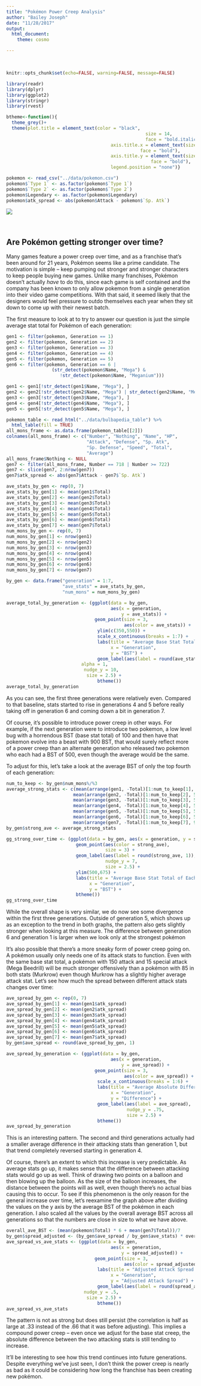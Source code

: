 ```yaml
---
title: "Pokémon Power Creep Analysis"
author: "Bailey Joseph"
date: "11/28/2017"
output:
  html_document:
    theme: cosmo

---
```

<br>  

```r
knitr::opts_chunk$set(echo=FALSE, warning=FALSE, message=FALSE)
```


```r
library(readr)
library(dplyr)
library(ggplot2)
library(stringr)
library(rvest)
```

```r
btheme<-function(){
  theme_grey()+
  theme(plot.title = element_text(color = "black",
                                                    size = 14,
                                                    face = "bold.italic"),
                                       axis.title.x = element_text(size = 12,
                                                  face = "bold"),
                                       axis.title.y = element_text(size = 12,
                                                      face = "bold"),
                                       legend.position = "none")}
```



```r
pokemon <- read_csv("../data/pokemon.csv")
pokemon$`Type 1` <- as.factor(pokemon$`Type 1`)
pokemon$`Type 2` <- as.factor(pokemon$`Type 2`)
pokemon$Legendary <- as.factor(pokemon$Legendary)
pokemon$atk_spread <- abs(pokemon$Attack - pokemon$`Sp. Atk`)
```
![](../images/long_mon_row.jpg)  
  
<br>  

## Are Pokémon getting stronger over time?   

Many games feature a power creep over time, and as a franchise that's been around for 21 years, Pokémon seems like a prime candidate. The motivation is simple -- keep pumping out stronger and stronger characters to keep people buying new games. Unlike many franchises, Pokémon doesn't actually *have* to do this, since each game is self contained and the company has been known to only allow pokemon from a single generation into their video game competitions. With that said, it seemed likely that the designers would feel pressure to outdo themselves each year when they sit down to come up with their newest batch.  

The first measure to look at to try to answer our question is just the simple average stat total for Pokémon of each generation:

```r
gen1 <- filter(pokemon, Generation == 1)
gen2 <- filter(pokemon, Generation == 2)
gen3 <- filter(pokemon, Generation == 3)
gen4 <- filter(pokemon, Generation == 4)
gen5 <- filter(pokemon, Generation == 5)
gen6 <- filter(pokemon, Generation == 6 |
                 (str_detect(pokemon$Name, "Mega") &
                    !str_detect(pokemon$Name, "Meganium")))

gen1 <- gen1[!str_detect(gen1$Name, "Mega"), ]
gen2 <- gen2[!str_detect(gen2$Name, "Mega") | str_detect(gen2$Name, "Meganium"), ]
gen3 <- gen3[!str_detect(gen3$Name, "Mega"), ]
gen4 <- gen4[!str_detect(gen4$Name, "Mega"), ]
gen5 <- gen5[!str_detect(gen5$Name, "Mega"), ]
```


```r
pokemon_table <- read_html("../data/bulbapedia_table") %>%
  html_table(fill = TRUE)
all_mons_frame <- as.data.frame(pokemon_table[[2]])
colnames(all_mons_frame) <- c("Number", "Nothing", "Name", "HP",
                              "Attack", "Defense", "Sp. Atk",
                              "Sp. Defense", "Speed", "Total",
                              "Average")
all_mons_frame$Nothing <- NULL
gen7 <- filter(all_mons_frame, Number == 718 | Number >= 722)
gen7 <- slice(gen7, 2:nrow(gen7))
gen7$atk_spread <- abs(gen7$Attack - gen7$`Sp. Atk`)
```


```r
ave_stats_by_gen <- rep(0, 7)
ave_stats_by_gen[1] <- mean(gen1$Total)
ave_stats_by_gen[2] <- mean(gen2$Total)
ave_stats_by_gen[3] <- mean(gen3$Total)
ave_stats_by_gen[4] <- mean(gen4$Total)
ave_stats_by_gen[5] <- mean(gen5$Total)
ave_stats_by_gen[6] <- mean(gen6$Total)
ave_stats_by_gen[7] <- mean(gen7$Total)
num_mons_by_gen <- rep(0, 7)
num_mons_by_gen[1] <- nrow(gen1)
num_mons_by_gen[2] <- nrow(gen2)
num_mons_by_gen[3] <- nrow(gen3)
num_mons_by_gen[4] <- nrow(gen4)
num_mons_by_gen[5] <- nrow(gen5)
num_mons_by_gen[6] <- nrow(gen6)
num_mons_by_gen[7] <- nrow(gen7)
```

```r
by_gen <- data.frame("generation" = 1:7,
                     "ave_stats" = ave_stats_by_gen,
                     "num_mons" = num_mons_by_gen)
```


```r
average_total_by_generation <- (ggplot(data = by_gen,
                                       aes(x = generation,
                                           y = ave_stats)) +
                                 geom_point(size = 3,
                                            aes(color = ave_stats)) +
                                  ylim(c(350,550)) +
                                  scale_x_continuous(breaks = 1:7) +
                                  labs(title = "Average Base Stat Total by Generation",
                                       x = "Generation",
                                       y = "BST") +
                                  geom_label(aes(label = round(ave_stats, 1)),
                            alpha = 1,
                             nudge_y = 10,
                              size = 2.5) +
                                  btheme())
average_total_by_generation  
```

As you can see, the first three generations were relatively even. Compared to that baseline, stats started to rise in generations 4 and 5 before really taking off in generation 6 and coming down a bit in generation 7.  

Of course, it's possible to introduce power creep in other ways. For example, if the next generation were to introduce two pokemon, a low level bug with a horrendous BST (base stat total) of 100 and then have that pokemon evolve into a beast with 900 BST, that would surely reflect more of a power creep than an alternate generation who released two pokemon who each had a BST of 500, even though the average would be the same.  

To adjust for this, let's take a look at the average BST of only the top fourth of each generation:  

```r
num_to_keep <- by_gen$num_mons%/%3
average_strong_stats <- c(mean(arrange(gen1, -Total)[1:num_to_keep[1], 5]$Total),
                         mean(arrange(gen2, -Total)[1:num_to_keep[2], 5]$Total),
                         mean(arrange(gen3, -Total)[1:num_to_keep[3], 5]$Total),
                         mean(arrange(gen4, -Total)[1:num_to_keep[4], 5]$Total),
                         mean(arrange(gen5, -Total)[1:num_to_keep[5], 5]$Total),
                         mean(arrange(gen6, -Total)[1:num_to_keep[6], 5]$Total),
                         mean(arrange(gen7, -Total)[1:num_to_keep[7], 9]$Total))
by_gen$strong_ave <- average_strong_stats
```



```r
gg_strong_over_time <- (ggplot(data = by_gen, aes(x = generation, y = strong_ave)) +
                          geom_point(aes(color = strong_ave),
                                     size = 3) +
                          geom_label(aes(label = round(strong_ave, 1)),
                                     nudge_y = 7,
                                     size = 2.5) +
                          ylim(500,675) +
                          labs(title = "Average Base Stat Total of Each Generation's Strongest Pokémon",
                               x = "Generation",
                               y = "BST") +
                          btheme())
gg_strong_over_time
```

While the overall shape is very similar, we do now see some divergence within the first three generations. Outside of generation 5, which shows up as an exception to the trend in both graphs, the pattern also gets slightly stronger when looking at this measure. The difference between generation 6 and generation 1 is larger when we look only at the strongest pokémon  
  
It's also possible that there's a more sneaky form of power creep going on. A pokémon usually only needs one of its attack stats to function. Even with the same base stat total, a pokémon with 150 attack and 15 special attack (Mega Beedrill) will be much stronger offensively than a pokémon with 85 in both stats (Murkrow) even though Murkrow has a slightly higher average attack stat. Let's see how much the spread between different attack stats changes over time:

```r
ave_spread_by_gen <- rep(0, 7)
ave_spread_by_gen[1] <- mean(gen1$atk_spread)
ave_spread_by_gen[2] <- mean(gen2$atk_spread)
ave_spread_by_gen[3] <- mean(gen3$atk_spread)
ave_spread_by_gen[4] <- mean(gen4$atk_spread)
ave_spread_by_gen[5] <- mean(gen5$atk_spread)
ave_spread_by_gen[6] <- mean(gen6$atk_spread)
ave_spread_by_gen[7] <- mean(gen7$atk_spread)
by_gen$ave_spread <- round(ave_spread_by_gen, 1)
```

```r
ave_spread_by_generation <- (ggplot(data = by_gen,
                                       aes(x = generation,
                                           y = ave_spread)) +
                                 geom_point(size = 3,
                                            aes(color = ave_spread)) +
                                  scale_x_continuous(breaks = 1:6) +
                                  labs(title = "Average Absolute Difference Between Attack and Special Attack",
                                       x = "Generation",
                                       y = "Difference") +
                                  geom_label(aes(label = ave_spread),
                                             nudge_y = .75,
                                             size = 2.5) +
                                  btheme())
ave_spread_by_generation  
```

This is an interesting pattern. The second and third generations actually had a smaller average difference in their attacking stats than generation 1, but that trend completely reversed starting in generation 4.  

Of course, there's an extent to which this increase is very predictable. As average stats go up, it makes sense that the difference between attacking stats would go up as well. Think of drawing two points on a balloon and then blowing up the balloon. As the size of the balloon increases, the distance between the points will as well, even though there's no actual bias causing this to occur. To see if this phenomenon is the only reason for the general increase over time, let's reexamine the graph above after dividing the values on the y axis by the average BST of the pokémon in each generation. I also scaled all the values by the overall average BST across all generations so that the numbers are close in size to what we have above.

```r
overall_ave_BST <- (mean(pokemon$Total) * 6 + mean(gen7$Total))/7
by_gen$spread_adjusted <- (by_gen$ave_spread / by_gen$ave_stats) * overall_ave_BST
ave_spread_vs_ave_stats <- (ggplot(data = by_gen,
                                       aes(x = generation,
                                           y = spread_adjusted)) +
                                 geom_point(size = 3,
                                            aes(color = spread_adjusted)) +
                                  labs(title = "Adjusted Attack Spread Across Generations",
                                       x = "Generation",
                                       y = "Adjusted Attack Spread") +
                                  geom_label(aes(label = round(spread_adjusted, 1)),
                             nudge_y = .5,
                              size = 2.5) +
                                  btheme())
ave_spread_vs_ave_stats  
```

The pattern is not as strong but does still persist (the correlation is half as large at .33 instead of the .66 that it was before adjusting). This implies a compound power creep -- even once we adjust for the base stat creep, the absolute difference between the two attacking stats is still tending to increase.   

It'll be interesting to see how this trend continues into future generations. Despite everything we've just seen, I don't think the power creep is nearly as bad as it could be considering how long the franchise has been creating new pokémon.


